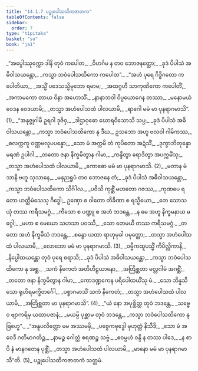 ```yaml
---
title: "14.1.7 ပဉ္စုပေါသထိကဇာတက"
tableOfContents: false
sidebar:
  order: 7
type: "tipitaka"
basket: "su"
book: "ja1"
---
```



<DynamicBreadcrumb />

<Division number="127" book="ja1" e="ch" v="22" p="291">

<Paragraph number="2680" type="verses" book="ja1">
_“အပ္ပေါဿုက္ကော ဒါနိ တုဝံ ကပေါတ,_  
_ဝိဟင်္ဂမ န တဝ ဘောဇနတ္ထော;_  
_ခုဒံ ပိပါသံ အဓိဝါသယန္တော,_  
_ကသ္မာ ဘဝံပေါသထိကော ကပေါတ”._  

</Paragraph>

</Division>
<Division number="128" book="ja1" e="ch" v="22" p="291">

<Paragraph number="2681" type="verses" book="ja1">
_“အဟံ ပုရေ ဂိဒ္ဓိဂတော ကပေါတိယာ,_  
_အသ္မိံ ပဒေသသ္မိမုဘော ရမာမ;_  
_အထဂ္ဂဟီ သာကုဏိကော ကပေါတိံ,_  
_အကာမကော တာယ ဝိနာ အဟောသိံ._  

</Paragraph>

</Division>
<Division number="129" book="ja1" e="ch" v="22" p="291">

<Paragraph number="2682" type="verses" book="ja1">
_နာနာဘဝါ ဝိပ္ပယောဂေန တဿာ,_  
_မနောမယံ ဝေဒန ဝေဒယာမိ;_  
_တသ္မာ အဟံပေါသထံ ပါလယာမိ,_  
_ရာဂေါ မမံ မာ ပုနရာဂမာသိ”. (1)_  

</Paragraph>

</Division>
<Division number="130" book="ja1" e="ch" v="22" p="291">

<Paragraph number="2683" type="verses" book="ja1">
_“အနုဇ္ဇုဂါမီ ဥရဂါ ဒုဇိဝှ,_  
_ဒါဌာဝုဓော ဃောရဝိသောသိ သပ္ပ;_  
_ခုဒံ ပိပါသံ အဓိဝါသယန္တော,_  
_ကသ္မာ ဘဝံပေါသထိကော နု ဒီဃ._  

</Paragraph>

</Division>
<Division number="131" book="ja1" e="ch" v="22" p="291">

<Paragraph number="2684" type="verses" book="ja1">
ဥသဘော အဟူ ဗလဝါ ဂါမိကဿ,_  
_စလက္ကကူ ဝဏ္ဏဗလူပပန္နော;_  
_သော မံ အက္ကမိ တံ ကုပိတော အဍံသိံ,_  
_ဒုက္ခာဘိတုန္နော မရဏံ ဥပါဂါ._  

</Paragraph>

</Division>
<Division number="132" book="ja1" e="ch" v="22" p="291">

<Paragraph number="2685" type="verses" book="ja1">
_တတော ဇနာ နိက္ခမိတွာန ဂါမာ,_  
_ကန္ဒိတွာ ရောဒိတွာ အပက္ကမိံသု;_  
_တသ္မာ အဟံပေါသထံ ပါလယာမိ,_  
_ကောဓော မမံ မာ ပုနရာဂမာသိ. (2)_  

</Paragraph>

</Division>
<Division number="133" book="ja1" e="ch" v="22" p="292">

<Paragraph number="2686" type="verses" book="ja1">
_မတာန မံသာနိ ဗဟူ သုသာနေ,_  
_မနုညရူပံ တဝ ဘောဇနေ တံ;_  
_ခုဒံ ပိပါသံ အဓိဝါသယန္တော,_  
_ကသ္မာ ဘဝံပေါသထိကော သိင်္ဂါလ._  

</Paragraph>

</Division>
<Division number="134" book="ja1" e="ch" v="22" p="292">

<Paragraph number="2687" type="verses" book="ja1">
_ပဝိသိ ကုစ္ဆိံ မဟတော ဂဇဿ,_  
_ကုဏပေ ရတော ဟတ္ထိမံသေသု ဂိဒ္ဓေါ;_  
ဥဏှော စ ဝါတော တိခိဏာ စ ရသ္မိယော,_  
_တေ သောသယုံ တဿ ကရီသမဂ္ဂံ._  

</Paragraph>

</Division>
<Division number="135" book="ja1" e="ch" v="22" p="292">

<Paragraph number="2688" type="verses" book="ja1">
_ကိသော စ ပဏ္ဍူ စ အဟံ ဘဒန္တေ,_  
_န မေ အဟူ နိက္ခမနာယ မဂ္ဂေါ;_  
_မဟာ စ မေဃော သဟသာ ပဝဿိ,_  
_သော တေမယီ တဿ ကရီသမဂ္ဂံ._  

</Paragraph>

</Division>
<Division number="136" book="ja1" e="ch" v="22" p="292">

<Paragraph number="2689" type="verses" book="ja1">
_တတော အဟံ နိက္ခမိသံ ဘဒန္တေ,_  
_စန္ဒော ယထာ ရာဟုမုခါ ပမုတ္တော;_  
_တသ္မာ အဟံပေါသထံ ပါလယာမိ,_  
_လောဘော မမံ မာ ပုနရာဂမာသိ. (3)_  

</Paragraph>

</Division>
<Division number="137" book="ja1" e="ch" v="22" p="292">

<Paragraph number="2690" type="verses" book="ja1">
_ဝမ္မီကထူပသ္မိံ ကိပိလ္လိကာနိ,_  
_နိပ္ပေါထယန္တော တုဝံ ပုရေ စရာသိ;_  
_ခုဒံ ပိပါသံ အဓိဝါသယန္တော,_  
_ကသ္မာ ဘဝံပေါသထိကော နု အစ္ဆ._  

</Paragraph>

</Division>
<Division number="138" book="ja1" e="ch" v="22" p="292">

<Paragraph number="2691" type="verses" book="ja1">
_သကံ နိကေတံ အတိဟီဠယာနော,_  
_အတြိစ္ဆတာ မလ္လဂါမံ အဂစ္ဆိံ;_  
_တတော ဇနာ နိက္ခမိတွာန ဂါမာ,_  
_ကောဒဏ္ဍကေန ပရိပေါထယိံသု မံ._  

</Paragraph>

</Division>
<Division number="139" book="ja1" e="ch" v="22" p="293">

<Paragraph number="2692" type="verses" book="ja1">
_သော ဘိန္နသီသော ရုဟိရမက္ခိတင်္ဂေါ,_  
_ပစ္စာဂမာသိံ သကံ နိကေတံ;_  
_တသ္မာ အဟံပေါသထံ ပါလယာမိ,_  
_အတြိစ္ဆတာ မာ ပုနရာဂမာသိ”. (4)_  

</Paragraph>

</Division>
<Division number="140" book="ja1" e="ch" v="22" p="293">

<Paragraph number="2693" type="verses" book="ja1">
_“ယံ နော အပုစ္ဆိတ္ထ တုဝံ ဘဒန္တေ,_  
_သဗ္ဗေဝ ဗျာကရိမှ ယထာပဇာနံ;_  
_မယမ္ပိ ပုစ္ဆာမ တုဝံ ဘဒန္တေ,_  
_ကသ္မာ ဘဝံပေါသထိကော နု ဗြဟ္မေ”._  

</Paragraph>

</Division>
<Division number="141" book="ja1" e="ch" v="22" p="293">

<Paragraph number="2694" type="verses" book="ja1">
_“အနူပလိတ္တော မမ အဿမမှိ,_  
_ပစ္စေကဗုဒ္ဓေါ မုဟုတ္တံ နိသီဒိ;_  
_သော မံ အဝေဒီ ဂတိမာဂတိဉ္စ,_  
_နာမဉ္စ ဂေါတ္တံ စရဏဉ္စ သဗ္ဗံ._  

</Paragraph>

</Division>
<Division number="142" book="ja1" e="ch" v="22" p="293">

<Paragraph number="2695" type="verses" book="ja1">
_ဧဝမ္ပဟံ ဝန္ဒိ န တဿ ပါဒေ,_  
_န စာပိ နံ မာနဂတေန ပုစ္ဆိံ;_  
_တသ္မာ အဟံပေါသထံ ပါလယာမိ,_  
_မာနော မမံ မာ ပုနရာဂမာသီ”တိ. (5)_  


</Paragraph>
</Division>

<Paragraph number="2696" type="center" book="ja1">
ပဉ္စုပေါသထိကဇာတကံ သတ္တမံ.
</Paragraph>